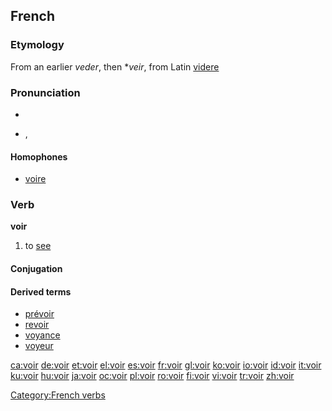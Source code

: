 ==French==

===Etymology===
From an earlier ''veder'', then *''veir'', from Latin [[videre]]

===Pronunciation===
* {{audio|Fr-voir.ogg|audio}}
* {{IPA|/vwaʁ/|lang=fr}}, {{SAMPA|/vwaR/}}

====Homophones====
* [[voire]]

===Verb===
'''voir'''

# to [[see]]

====Conjugation====
{{fr-conj-voir|}}

====Derived terms====
* [[prévoir]]
* [[revoir]]
* [[voyance]]
* [[voyeur]]

[[Category:French verbs]]

[[ca:voir]]
[[de:voir]]
[[et:voir]]
[[el:voir]]
[[es:voir]]
[[fr:voir]]
[[gl:voir]]
[[ko:voir]]
[[io:voir]]
[[id:voir]]
[[it:voir]]
[[ku:voir]]
[[hu:voir]]
[[ja:voir]]
[[oc:voir]]
[[pl:voir]]
[[ro:voir]]
[[fi:voir]]
[[vi:voir]]
[[tr:voir]]
[[zh:voir]]